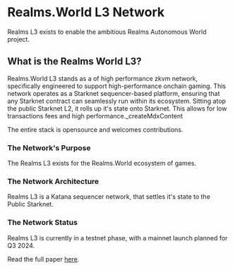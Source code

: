# Realms.World L3 Network

Realms L3 exists to enable the ambitious Realms Autonomous World project.

## What is the Realms World L3?

Realms.World L3 stands as a of high performance zkvm network, specifically engineered to support high-performance onchain gaming. This network operates as a Starknet sequencer-based platform, ensuring that any Starknet contract can seamlessly run within its ecosystem. Sitting atop the public Starknet L2, it rolls up it's state onto Starknet. This allows for low transactions fees and high performance._createMdxContent

The entire stack is opensource and welcomes contributions. 

### The Network's Purpose

The Realms L3 exists for the Realms.World ecosystem of games.

### The Network Architecture

Realms L3 is a Katana sequencer network, that settles it's state to the Public Starknet.


### The Network Status

Realms L3 is currently in a testnet phase, with a mainnet launch planned for Q3 2024.

Read the full paper [here](https://bibliotheca-dao.notion.site/The-Black-Paper-Journey-of-Bibliotheca-DAO-953659e2600d430b9e3b8f5fe13487ee).

